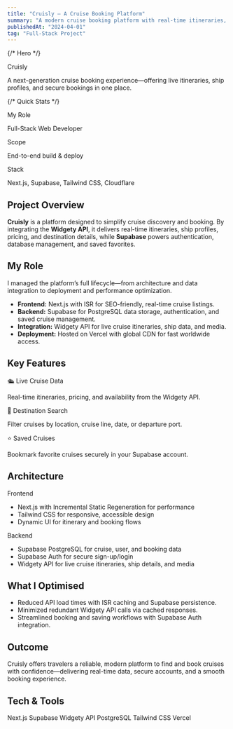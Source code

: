 ```yaml
---
title: "Cruisly – A Cruise Booking Platform"
summary: "A modern cruise booking platform with real-time itineraries, ship details, and secure booking powered by Next.js, Supabase, and the Widgety API."
publishedAt: "2024-04-01"
tag: "Full-Stack Project"
---
```


{/* Hero */}
<section className="relative overflow-hidden rounded-2xl border border-border bg-card p-6 md:p-10 mb-10">
  <div className="text-2xl md:text-4xl font-semibold tracking-tight mb-3">Cruisly</div>
  <p className="text-muted-foreground max-w-2xl">
    A next-generation cruise booking experience—offering live itineraries, ship profiles, and secure bookings in one place.
  </p>
</section>

{/* Quick Stats */}
<section className="grid grid-cols-1 md:grid-cols-3 gap-4">
  <div className="rounded-xl border border-border p-5 bg-muted">
    <div className="font-semibold mb-1">My Role</div>
    <p className="text-muted-foreground">
      Full-Stack Web Developer
    </p>
  </div>
  <div className="rounded-xl border border-border p-5 bg-muted">
    <div className="font-semibold mb-1">Scope</div>
    <p className="text-muted-foreground">
      End-to-end build & deploy
    </p>
  </div>
  <div className="rounded-xl border border-border p-5 bg-muted">
    <div className="font-semibold mb-1">Stack</div>
    <p className="text-muted-foreground">
      Next.js, Supabase, Tailwind CSS, Cloudflare
    </p>
  </div>
</section>

## Project Overview

**Cruisly** is a platform designed to simplify cruise discovery and booking. By integrating the **Widgety API**, it delivers real-time itineraries, ship profiles, pricing, and destination details, while **Supabase** powers authentication, database management, and saved favorites.

## My Role

I managed the platform’s full lifecycle—from architecture and data integration to deployment and performance optimization.

- **Frontend:** Next.js with ISR for SEO-friendly, real-time cruise listings.
- **Backend:** Supabase for PostgreSQL data storage, authentication, and saved cruise management.
- **Integration:** Widgety API for live cruise itineraries, ship data, and media.
- **Deployment:** Hosted on Vercel with global CDN for fast worldwide access.

## Key Features

<section className="grid grid-cols-1 md:grid-cols-3 gap-4">
  <div className="rounded-xl border border-border p-5 bg-muted">
    <div className="font-semibold mb-1">🛳 Live Cruise Data</div>
    <p className="text-muted-foreground">
      Real-time itineraries, pricing, and availability from the Widgety API.
    </p>
  </div>
  <div className="rounded-xl border border-border p-5 bg-muted">
    <div className="font-semibold mb-1">📍 Destination Search</div>
    <p className="text-muted-foreground">
      Filter cruises by location, cruise line, date, or departure port.
    </p>
  </div>
  <div className="rounded-xl border border-border p-5 bg-muted">
    <div className="font-semibold mb-1">⭐ Saved Cruises</div>
    <p className="text-muted-foreground">
      Bookmark favorite cruises securely in your Supabase account.
    </p>
  </div>
</section>

## Architecture

<section className="grid grid-cols-1 md:grid-cols-2 gap-4 my-6">
  <div className="rounded-xl border border-border p-5 bg-card">
    <div className="font-semibold mb-2">Frontend</div>
    <ul className="list-disc pl-5 space-y-1 text-muted-foreground">
      <li>Next.js with Incremental Static Regeneration for performance</li>
      <li>Tailwind CSS for responsive, accessible design</li>
      <li>Dynamic UI for itinerary and booking flows</li>
    </ul>
  </div>
  <div className="rounded-xl border border-border p-5 bg-card">
    <div className="font-semibold mb-2">Backend</div>
    <ul className="list-disc pl-5 space-y-1 text-muted-foreground">
      <li>Supabase PostgreSQL for cruise, user, and booking data</li>
      <li>Supabase Auth for secure sign-up/login</li>
      <li>Widgety API for live cruise itineraries, ship details, and media</li>
    </ul>
  </div>
</section>

## What I Optimised

- Reduced API load times with ISR caching and Supabase persistence.
- Minimized redundant Widgety API calls via cached responses.
- Streamlined booking and saving workflows with Supabase Auth integration.

## Outcome

Cruisly offers travelers a reliable, modern platform to find and book cruises with confidence—delivering real-time data, secure accounts, and a smooth booking experience.

## Tech & Tools

<div className="flex flex-wrap gap-2">
  <span className="px-3 py-1 rounded-full bg-muted text-sm">Next.js</span>
  <span className="px-3 py-1 rounded-full bg-muted text-sm">Supabase</span>
  <span className="px-3 py-1 rounded-full bg-muted text-sm">Widgety API</span>
  <span className="px-3 py-1 rounded-full bg-muted text-sm">PostgreSQL</span>
  <span className="px-3 py-1 rounded-full bg-muted text-sm">Tailwind CSS</span>
  <span className="px-3 py-1 rounded-full bg-muted text-sm">Vercel</span>
</div>
